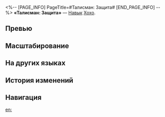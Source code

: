 <%-- [PAGE_INFO]
PageTitle=#Талисман: Защита#
[END_PAGE_INFO] --%>
{{Навык Инфобокс
|Название         = Талисман: Защита
|Изображение      = Навык Талисман: Защита.png
|Персонаж         = Хохо
|Тип              = Навык
|Тэг              = Восстановление
|УронСтойк        = 
|ЭнергияГен       = 30
|Энергия          = 
|Длительность     = 
|Описание         = Снимает 1 {{Доп эффект|ослабление}} с выбранного союзника и немедленно восстанавливает его НР, равное {{Цвет|Выделенный|14%—22,4%}} от макс. НР Хохо + {{Цвет|Выделенный|140—623}} ед., а также восстанавливает НР соседних целей, равное {{Цвет|Выделенный|11,2%—17,9%}} от макс. НР Хохо + {{Цвет|Выделенный|112—498,4}} ед.
|Свойство1        = 
|Масштабирование1 = 
}}
'''«Талисман: Защита»''' — [[Навык]] [[Хохо]].

==Превью==
{{Превью
|Файл = Талисман: Защита Превью
}}

==Масштабирование==
{{Масштабирование навыка
|14%;14.88%;15.75%;16.63%;17.5%;18.2%;18.9%;19.6%;20.3%;21%;21.7%;22.4%;23.1%;23.8%;24.5%
|14000%;22400%;28700%;35000%;39200%;43400%;46550%;49700%;52850%;56000%;59150%;62300%;65450%;68600%;71750%
|11.2%;11.9%;12.6%;13.3%;14%;14.56%;15.12%;15.68%;16.24%;16.8%;17.36%;17.92%;18.48%;19.04%;19.6%
|11200%;17920%;22960%;28000%;31360%;34720%;37240%;39760%;42280%;44800%;47320%;49840%;52360%;54880%;57400%
}}

==На других языках==
{{На других языках
|en   = Talisman: Protection
|zhs  = 灵符•保命护身
|zht  = 靈符•保命護身
|ja   = {{Rubi|霊符|れいふ}}・{{Rubi|護身|ごしん}}
|ko   = 부적•보명호신
|es   = Talismán: Protección
|fr   = Talisman de protection
|ru   = Талисман: Защита
|th   = Talisman: Protection
|vi   = Linh Phù - Hộ Thân
|de   = Talisman: Schutz des Lebens
|id   = Talisman: Protection
|pt   = Talismã: Proteção
}}

==История изменений==
{{История изменений|3.5}}

==Навигация==
{{Навык Навбокс|Хохо}}

[[en:]]